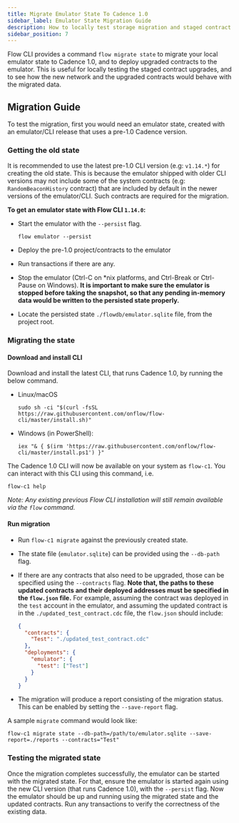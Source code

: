 ```yaml
---
title: Migrate Emulator State To Cadence 1.0
sidebar_label: Emulator State Migration Guide
description: How to locally test storage migration and staged contract upgrades on Emulator
sidebar_position: 7
---
```


Flow CLI provides a command `flow migrate state` to migrate your local emulator
state to Cadence 1.0, and to deploy upgraded contracts to the emulator.
This is useful for locally testing the staged contract upgrades, and to see how the
new network and the upgraded contracts would behave with the migrated data.

## Migration Guide

To test the migration, first you would need an emulator state, created with an emulator/CLI release
that uses a pre-1.0 Cadence version.

### Getting the old state

It is recommended to use the latest pre-1.0 CLI version (e.g: `v1.14.*`) for creating the old state.
This is because the emulator shipped with older CLI versions may not include some of the system contracts
(e.g: `RandomBeaconHistory` contract) that are included by default in the newer versions of the emulator/CLI.
Such contracts are required for the migration.

**To get an emulator state with Flow CLI `1.14.0`:**

- Start the emulator with the `--persist` flag.

  ```shell
  flow emulator --persist
  ```

- Deploy the pre-1.0 project/contracts to the emulator
- Run transactions if there are any.
- Stop the emulator (Ctrl-C on \*nix platforms, and Ctrl-Break or Ctrl-Pause on Windows).
  **It is important to make sure the emulator is stopped before taking the snapshot,
  so that any pending in-memory data would be written to the persisted state properly.**
- Locate the persisted state `./flowdb/emulator.sqlite` file, from the project root.

### Migrating the state

#### Download and install CLI

Download and install the latest CLI, that runs Cadence 1.0, by running the below command.

- Linux/macOS

  ```shell
  sudo sh -ci "$(curl -fsSL https://raw.githubusercontent.com/onflow/flow-cli/master/install.sh)"
  ```

- Windows (in PowerShell):
  ```shell
  iex "& { $(irm 'https://raw.githubusercontent.com/onflow/flow-cli/master/install.ps1') }"
  ```

The Cadence 1.0 CLI will now be available on your system as `flow-c1`.
You can interact with this CLI using this command, i.e.

```shell
flow-c1 help
```

_Note: Any existing previous Flow CLI installation will still remain available via the `flow` command._

#### Run migration

- Run `flow-c1 migrate` against the previously created state.

- The state file (`emulator.sqlite`) can be provided using the `--db-path` flag.

- If there are any contracts that also need to be upgraded, those can be specified using the `--contracts` flag.
  **Note that, the paths to these updated contracts and their deployed addresses must be specified in the `flow.json` file.**
  For example, assuming the contract was deployed in the `test` account in the emulator,
  and assuming the updated contract is in the `./updated_test_contract.cdc` file, the `flow.json` should include:

  ```json
  {
    "contracts": {
      "Test": "./updated_test_contract.cdc"
    },
    "deployments": {
      "emulator": {
        "test": ["Test"]
      }
    }
  }
  ```

- The migration will produce a report consisting of the migration status.
  This can be enabled by setting the `--save-report` flag.

A sample `migrate` command would look like:

```shell
flow-c1 migrate state --db-path=/path/to/emulator.sqlite --save-report=./reports --contracts="Test"
```

### Testing the migrated state

Once the migration completes successfully, the emulator can be started with the migrated state.
For that, ensure the emulator is started again using the new CLI version (that runs Cadence 1.0),
with the `--persist` flag.
Now the emulator should be up and running using the migrated state and the updated contracts.
Run any transactions to verify the correctness of the existing data.
